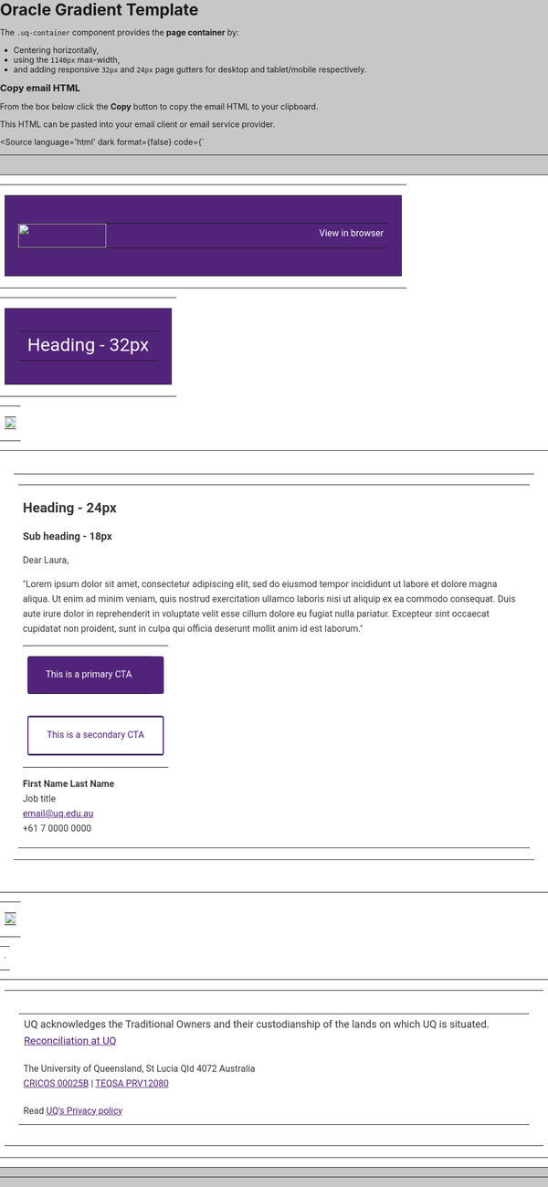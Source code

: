 
<Meta of={OracleGradientStories} />

# Oracle Gradient Template

The `.uq-container` component provides the **page container** by:

- Centering horizontally,
- using the `1140px` max-width,
- and adding responsive `32px` and `24px` page gutters for desktop and tablet/mobile respectively.

### Copy email HTML

From the box below click the **Copy** button to copy the email HTML to your clipboard.

This HTML can be pasted into your email client or email service provider.

<Source
  language='html'
  dark
  format={false}
  code={`
<!DOCTYPE html PUBLIC "-//W3C//DTD XHTML 1.0 Transitional//EN" "http://www.w3.org/TR/xhtml1/DTD/xhtml1-transitional.dtd"><html xmlns="http://www.w3.org/1999/xhtml" xmlns:v="urn:schemas-microsoft-com:vml" xmlns:rn="http://schemas.rightnow.com/crm/document" xmlns:o="urn:schemas-microsoft-com:office:office" xmlns:w="urn:schemas-microsoft-com:office:word" lang="en" xml:lang="en"><head><link href="/euf/core/static/ma.css" rel="stylesheet" type="text/css"/><meta name="robots" content="noindex, nofollow" /><meta name="referrer" content="no-referrer" /><!--[if gte mso 9]><xml><o:OfficeDocumentSettings><o:AllowPNG /><o:PixelsPerInch>96</o:PixelsPerInch></o:OfficeDocumentSettings></xml><![endif]--><meta http-equiv="Content-type" content="text/html; charset=utf-8" /><meta name="viewport" content="width=device-width, initial-scale=1, maximum-scale=1" /><meta http-equiv="X-UA-Compatible" content="IE=edge" /><meta name="format-detection" content="date=no" /><meta name="format-detection" content="address=no" /><meta name="format-detection" content="telephone=no" /><meta name="color-scheme" content="light dark" /><meta name="supported-color-schemes" content="light dark" /><title>The University of Queensland</title><!--[if gte mso 9]><style type="text/css" media="all"> sup { font-size: 100% !important; } </style><![endif]--><!-- NON-OUTLOOK @import FONT CSS GOES HERE - BUGGY IN ORACLE --><link href="https://static.uq.net.au/v1/fonts/Roboto/roboto.css" rel="stylesheet" type="text/css" media="all" /><style type="text/css"> /*<![CDATA[*/ body { padding: 0 !important; margin: 0 auto !important; display: block !important; min-width: 100% !important; width: 100% !important; background: #c7c7c7; -webkit-text-size-adjust: none; } a { color: #51247a; text-decoration: underline; } p { margin-left: 0 !important; margin-right: 0 !important; } img { margin: 0 !important; -ms-interpolation-mode: bicubic; /* Allow smoother rendering of resized image in Internet Explorer */ } strong { font-weight: 700 !important; } .main-table div { background: transparent !important; } #MessageViewBody, #MessageWebViewDiv { width: 100% !important; } /* Samsung Galaxy Note 4 Samsung Mail - make email stay centered */ a.skip-main { left: -999px; position: absolute; top: auto; width: 1px; height: 1px; overflow: hidden; z-index: -999; } a.skip-main:focus, a.skip-main:active { color: #ffffff; background-color: #ffffff; left: auto; top: auto; width: 30%; height: auto; overflow: auto; margin: 10px 35%; padding: 5px; border-radius: 15px; border: 4px solid yellow; text-align: center; font-size: 12em; z-index: 999; } h1, h2, h3, h4, h5, h6 { padding: 0 !important; margin: 0 !important; mso-line-height-rule: exactly; margin: 0; } .l-white a { color: #ffffff; } :root { color-scheme: light dark; supported-color-schemes: light dark; } @media (prefers-color-scheme: dark) { .title { color: #ffffff !important; } .text { color: #e8e8e8 !important; } a { color: #c29fdf !important; } .c-white, .l-white a { color: #ffffff !important; } .bg-purple { background-color: #51247a !important; } .bg-grey-f7 { background-color: #302c33 !important; } .bg-dgrey { background-color: #19151c !important; } } [data-ogsc] .title { color: #ffffff !important; } [data-ogsc] .text { color: #e8e8e8 !important; } [data-ogsc] a { color: #c29fdf !important; } [data-ogsc] .c-white, [data-ogsc] .l-white a { color: #ffffff !important; } [data-ogsc] .bg-purple { background-color: #51247a !important; } [data-ogsc] .bg-grey-f7 { background-color: #302c33 !important; } [data-ogsc] .bg-dgrey { background-color: #19151c !important; } /* Mobile styles */ @media only screen and (max-device-width: 480px), only screen and (max-width: 480px) { body, .body { background-color: #fffffe !important; } .fluid-img img { width: 100% !important; max-width: 100% !important; height: auto !important; max-height: auto !important; } .m-hide { display: none !important; width: 0 !important; height: 0 !important; font-size: 0 !important; line-height: 0 !important; min-height: 0 !important; } .mw-100p { width: 100% !important; } } /*]]>*/</style></head><body class="body bg-grey-c7" style="padding: 0 !important; margin: 0 !important; display: block !important; min-width: 100% !important; width: 100% !important; background: #c7c7c7; -webkit-text-size-adjust: none; background-color: #c7c7c7;"><center><table class="main-table bg-grey-c7" width="100%" border="0" cellspacing="0" cellpadding="0" style="margin: 0; padding: 0; width: 100%; height: 100%; background-color:#C7C7C7;" bgcolor="#C7C7C7"><tr><td style="margin: 0; padding: 0; width: 100%; height: 100%;" align="center" valign="top"><table class="m-hide" style="mso-hide: all;" width="100%" border="0" cellspacing="0" cellpadding="0"><!-- Preview Text --><tr><td style="font-size: 0pt; line-height: 0pt;"></td></tr><!-- END Preview Text --><!-- Fix --><tr><td style="font-size: 0pt; line-height: 0pt;"><a class="skip-main" style="display:none; font-size:0px; line-height:0px; max-height:0px; max-width:0px; opacity:0; overflow:hidden; visibility:hidden; mso-hide:all;" href="#main" aria-hidden="true">Skip to main content</a></td></tr><!-- END Fix --></table><table class="mw-100p bg-dgrey" width="640" border="0" cellspacing="0" cellpadding="0" style="background-color:#ffffff;"><tr><td style="font-size: 0pt; line-height: 0pt;"><!----><table cellpadding="0" cellspacing="0" width="100%" role="presentation" style="min-width: 100%; "><tr><td><!-- Header --><table border="0" cellpadding="0" cellspacing="0" class="bg-purple" style="background-color:#51247A;" width="100%"><tr><td style="padding-top: 32px; padding-left: 24px; padding-right: 24px; padding-bottom: 32px;"><table border="0" cellpadding="0" cellspacing="0" width="100%"><tr><td class="img" style="font-size:0pt; line-height:0pt; text-align:left;" width="154"><a target="_blank" href="https://support.staff.uq.edu.au/rd?1=AvML~wpEDv8S~xb~Gv8j~yJqLtUpgi77Mv9g~z7~Pv_p&amp;2=85827"><img alt="The University of Queensland logo" height="42" src="https://image.explore.uq.edu.au/lib/fe37117175640478711776/m/1/a04b5099-9772-4cff-92fd-af188038c008.png" style="height: 42px; width: 154px; padding: 0px; text-align: center;" width="154" /></a></td><td class="text c-white l-white" style="font-family:'Roboto', Arial, sans-serif; font-size: 16px; line-height: 20px; text-align:right; color:#fffffe; padding-bottom: 10px;padding-left:20px;" width="466">View in browser</td></tr></table></td></tr></table><!-- END Header --></td></tr></table><!----><!----><table cellpadding="0" cellspacing="0" width="100%" role="presentation" style="width:100%!important;min-width: 100%!important"><tr><td><table border="0" cellpadding="0" cellspacing="0" class="bg-purple" style="background-color:#51247A;width:100%!important" width="100%"><tr><td style="padding-top: 23px; padding-bottom: 25px; padding-left: 24px; padding-right: 24px;"><table border="0" cellpadding="0" cellspacing="0" role="presentation" style="width:100%!important" width="100%"><tr><td class="title c-white l-white" style="font-family:'Roboto', Arial, sans-serif; font-size: 32px; line-height: 38px; text-align:left; color:#ffffff;width:100%!important"><!-- Purple Intro Banner Primary Heading -->Heading - 32px<!-- END Purple Intro Banner Primary Heading --></td></tr></table></td></tr></table></td></tr></table><!----><!----><table cellpadding="0" cellspacing="0" width="100%" role="presentation" style="min-width: 100%; "><tr><td><table border="0" cellpadding="0" cellspacing="0" width="100%"><tr><!-- Gradient image --><td class="fluid-img" style="font-size:0pt; line-height:0pt; text-align:center;"><img alt="Gradient banner" src="https://image.explore.uq.edu.au/lib/fe37117175640478711776/m/1/ce0d7315-40fb-47d8-8468-879b871cfcaa.png" style="height: auto; width: 100%; padding: 0px; text-align: center;" /></td><!-- END Gradient image --></tr></table></td></tr></table><!----><!----><table cellpadding="0" cellspacing="0" width="100%" role="presentation" style="background-color: transparent; min-width: 100%; "><tr><td style="padding: 24px 24px 40px 24px; "><table border="0" cellpadding="0" cellspacing="0" width="100%"><tr><td><table border="0" cellpadding="0" cellspacing="0" role="presentation" width="100%"><!-- Body Text --><tr><td class="text" style="color:#3b383e; font-family:'Roboto', Arial, sans-serif; font-size: 16px; line-height: 26px; text-align: left;"><!-- Body Text --><p style="font-size:24px;line-height:29px;font-weight:bold">Heading - 24px</p><p style="font-size:18px;line-height:22px;font-weight:bold">Sub heading - 18px</p><p>Dear Laura,</p><p>"Lorem ipsum dolor sit amet, consectetur adipiscing elit, sed do eiusmod tempor incididunt ut labore et dolore magna aliqua. Ut enim ad minim veniam, quis nostrud exercitation ullamco laboris nisi ut aliquip ex ea commodo consequat. Duis aute irure dolor in reprehenderit in voluptate velit esse cillum dolore eu fugiat nulla pariatur. Excepteur sint occaecat cupidatat non proident, sunt in culpa qui officia deserunt mollit anim id est laborum."</p><table border="0" cellpadding="0" cellspacing="0" role="presentation" width="100%"><!-- Button --><tr><td><table border="0" cellpadding="0" cellspacing="0" style="background-color:#51247A; border-radius: 4px;"><tr><td class="btn btnp-9-20 fz-14 lh-18 c-white l-white" style="font-family:'Roboto', Arial, sans-serif; text-align:center; mso-padding-alt:16px 24px; font-size: 16px; line-height: 18px; color:#ffffff;"><p><a class="link" style="color:#fffffe;text-decoration:none;display: block; padding: 4px 24px;" target="_blank" href="https://support.staff.uq.edu.au/rd?1=AvML~wpEDv8S~xb~Gv8j~yJqLtUpgi77Mv9g~z7~Pv_p&amp;2=86759">This is a primary CTA</a></p></td></tr></table></td></tr><!-- END Button --><!-- Button --><tr><td><table border="0" cellpadding="0" cellspacing="0" class="bd-lpurple" style="border-radius: 4px;border-color:#51247A;border-width:2px;border-style:solid"><tr><td class="btn btnp-9-20 fz-14 lh-18 c-lpurple l-lpurple" style="font-family:'Roboto', Arial, sans-serif; text-align:center; mso-padding-alt:16px 24px; font-size: 16px; line-height: 18px; color:#ffffff;"><p><a class="link" style="color:#51247A;text-decoration:none;display: block; padding: 4px 24px;" target="_blank" href="https://support.staff.uq.edu.au/rd?1=AvML~wpEDv8S~xb~Gv8j~yJqLtUpgi77Mv9g~z7~Pv_p&amp;2=86760">This is a secondary CTA</a></p></td></tr></table></td></tr><!-- END Button --></table><p><strong>First Name Last Name</strong><br />Job title<br /><a href="mailto:email@uq.edu.au">email@uq.edu.au</a><br />+61 7 0000 0000</p><!-- END Body Text --></td></tr></table></td></tr></table></td></tr></table><!----><!----><table cellpadding="0" cellspacing="0" width="100%" role="presentation" style="min-width: 100%; "><tr><td><table border="0" cellpadding="0" cellspacing="0" width="100%"><tr><!-- Gradient image --><td class="fluid-img" style="font-size:0pt; line-height:0pt; text-align:center;"><img alt="Gradient banner" src="https://image.explore.uq.edu.au/lib/fe37117175640478711776/m/1/ce0d7315-40fb-47d8-8468-879b871cfcaa.png" style="height: auto; width: 100%; padding: 0px; text-align: center;" /></td><!-- END Gradient image --></tr></table></td></tr></table><!----><!----><table cellpadding="0" cellspacing="0" width="100%" role="presentation" style="min-width: 100%; "><tr><td><!-- Divider - 24px --><table border="0" cellpadding="0" cellspacing="0" width="100%"><tr><td style="font-size:1px;line-height:24px" width="100%"></td></tr></table><!-- END Divider - 24px --></td></tr></table><!----><!----><table cellpadding="0" cellspacing="0" width="100%" role="presentation" style="min-width: 100%; "><tr><td><!-- Footer --><table border="0" cellpadding="0" cellspacing="0" class="bg-dgrey" style="background-color:#ffffff;" width="100%"><tr><td style="padding-top: 24px; padding-bottom: 20px; padding-left: 25px; padding-right: 25px;"><table border="0" cellpadding="0" cellspacing="0" role="presentation" width="100%"><tr><td class="text" style="color:#3B383E; font-family:'Roboto', Arial, sans-serif; font-size: 18px; line-height: 29px; text-align:left; padding-bottom: 20px;">UQ acknowledges the Traditional Owners and their custodianship of the lands on which UQ is situated. <a style="color:#51247a;text-decoration:underline;font-weight:normal" target="_blank" href="https://support.staff.uq.edu.au/rd?1=AvML~wpEDv8S~xb~Gv8j~yJqLtUpgi77Mv9g~z7~Pv_p&amp;2=85830">Reconciliation at UQ</a></td></tr><tr><td class="text" style="color:#3B383E; font-family:'Roboto', Arial, sans-serif; font-size: 16px; line-height: 26px; text-align:left; padding-bottom: 20px;">The University of Queensland, St Lucia Qld 4072 Australia<br /><a style="color:#51247a;text-decoration:underline;font-weight:normal" target="_blank" href="https://support.staff.uq.edu.au/rd?1=AvML~wpEDv8S~xb~Gv8j~yJqLtUpgi77Mv9g~z7~Pv_p&amp;2=85831">CRICOS 00025B</a> | <a style="color:#51247a;text-decoration:underline;font-weight:normal" target="_blank" href="https://support.staff.uq.edu.au/rd?1=AvML~wpEDv8S~xb~Gv8j~yJqLtUpgi77Mv9g~z7~Pv_p&amp;2=85832">TEQSA PRV12080</a></td></tr><tr><td class="text" style="color:#3B383E; font-family:'Roboto', Arial, sans-serif; font-size: 16px; line-height: 26px; text-align:left; padding-bottom: 10px;">Read <a style="color:#51247a;text-decoration:underline;font-weight:normal" href="https://support.staff.uq.edu.au/rd?1=AvML~wpEDv8S~xb~Gv8j~yJqLtUpgi77Mv9g~z7~Pv_p&amp;2=85893">UQ's Privacy policy</a></td></tr></table></td></tr></table><!-- END Footer --></td></tr></table><!----></td></tr></table></td></tr></table></center></body></html>
  `}
/>

### Example

<Canvas of={OracleGradientStories.OracleGradient} />

@todo
